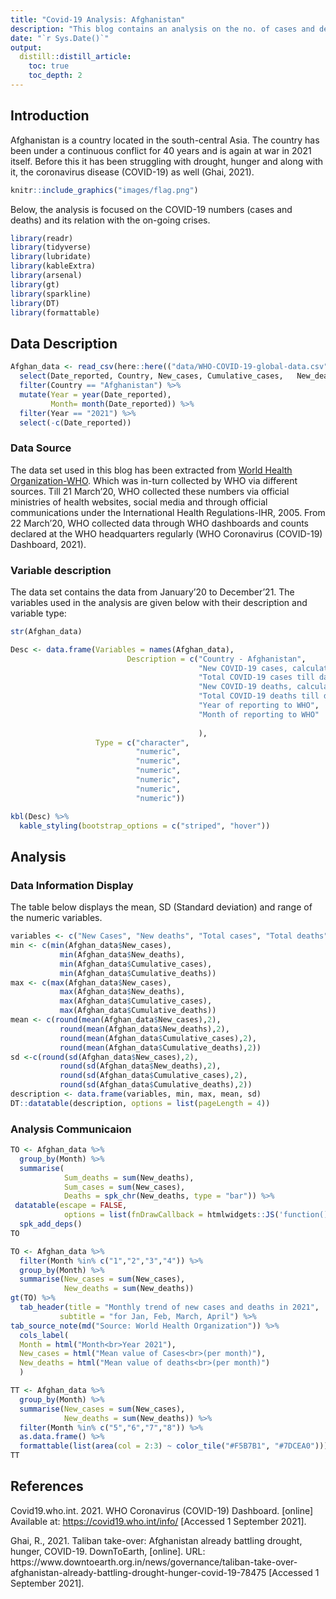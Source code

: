 ```yaml
---
title: "Covid-19 Analysis: Afghanistan"
description: "This blog contains an analysis on the no. of cases and deaths in the year 2021 for Afghanistan and a comparison of these numbers with the time in the first half and the second half of the year i.e. before and during the on-going crises in Afghanistan."
date: "`r Sys.Date()`"
output:
  distill::distill_article:
    toc: true
    toc_depth: 2
---
```


## Introduction

Afghanistan is a country located in the south-central Asia. The country has been under a continuous conflict for 40 years and is again at war in 2021 itself. Before this it has been struggling with drought, hunger and along with it, the coronavirus disease (COVID-19) as well (Ghai, 2021).

```r
knitr::include_graphics("images/flag.png")
```

Below, the analysis is focused on the COVID-19 numbers (cases and deaths) and its relation with the on-going crises.

```r
library(readr)
library(tidyverse)
library(lubridate)
library(kableExtra)
library(arsenal) 
library(gt)
library(sparkline)
library(DT)
library(formattable)
```

## Data Description

```r
Afghan_data <- read_csv(here::here(("data/WHO-COVID-19-global-data.csv"))) %>% 
  select(Date_reported, Country, New_cases,	Cumulative_cases,	New_deaths,	Cumulative_deaths) %>% 
  filter(Country == "Afghanistan") %>%
  mutate(Year = year(Date_reported),
         Month= month(Date_reported)) %>% 
  filter(Year == "2021") %>% 
  select(-c(Date_reported))
```


### Data Source

The data set used in this blog has been extracted from [World Health Organization-WHO](https://covid19.who.int/info/). Which was in-turn collected by WHO via different sources. Till 21 March'20, WHO collected these numbers via official ministries of health websites, social media and through official communications under the International Health Regulations-IHR, 2005. From 22 March'20, WHO collected data through WHO dashboards and counts declared at the WHO headquarters regularly (WHO Coronavirus (COVID-19) Dashboard, 2021).

### Variable description

The data set contains the data from January'20 to December'21. The variables used in the analysis are given below with their description and variable type: 

```r
str(Afghan_data)
```

```r
Desc <- data.frame(Variables = names(Afghan_data),
                          Description = c("Country - Afghanistan",
                                          "New COVID-19 cases, calculated by subtracting 'previous total cases before the date' from 'current total cases till date'",
                                          "Total COVID-19 cases till date",
                                          "New COVID-19 deaths, calculated by subtracting 'previous total deaths before the date' from 'current total deaths till date'",
                                          "Total COVID-19 deaths till date",
                                          "Year of reporting to WHO",
                                          "Month of reporting to WHO"
                                        
                                          ),
                   Type = c("character",
                            "numeric",
                            "numeric",
                            "numeric",
                            "numeric",
                            "numeric",
                            "numeric"))

kbl(Desc) %>%
  kable_styling(bootstrap_options = c("striped", "hover"))
```

## Analysis

### Data Information Display

The table below displays the mean, SD (Standard deviation) and range of the numeric variables.

```r
variables <- c("New Cases", "New deaths", "Total cases", "Total deaths")
min <- c(min(Afghan_data$New_cases), 
           min(Afghan_data$New_deaths),
           min(Afghan_data$Cumulative_cases),
           min(Afghan_data$Cumulative_deaths))
max <- c(max(Afghan_data$New_cases), 
           max(Afghan_data$New_deaths),
           max(Afghan_data$Cumulative_cases),
           max(Afghan_data$Cumulative_deaths))
mean <- c(round(mean(Afghan_data$New_cases),2), 
           round(mean(Afghan_data$New_deaths),2),
           round(mean(Afghan_data$Cumulative_cases),2),
           round(mean(Afghan_data$Cumulative_deaths),2))
sd <-c(round(sd(Afghan_data$New_cases),2), 
           round(sd(Afghan_data$New_deaths),2),
           round(sd(Afghan_data$Cumulative_cases),2),
           round(sd(Afghan_data$Cumulative_deaths),2))
description <- data.frame(variables, min, max, mean, sd)
DT::datatable(description, options = list(pageLength = 4))
```



### Analysis Communicaion



```r

TO <- Afghan_data %>% 
  group_by(Month) %>% 
  summarise(
            Sum_deaths = sum(New_deaths),
            Sum_cases = sum(New_cases),
            Deaths = spk_chr(New_deaths, type = "bar")) %>% 
 datatable(escape = FALSE,
            options = list(fnDrawCallback = htmlwidgets::JS('function(){HTMLWidgets.staticRender();}'))) %>% 
  spk_add_deps()
TO

```
```r
TO <- Afghan_data %>% 
  filter(Month %in% c("1","2","3","4")) %>% 
  group_by(Month) %>% 
  summarise(New_cases = sum(New_cases),
            New_deaths = sum(New_deaths)) 
gt(TO) %>% 
  tab_header(title = "Monthly trend of new cases and deaths in 2021",
           subtitle = "for Jan, Feb, March, April") %>% 
tab_source_note(md("Source: World Health Organization")) %>% 
  cols_label(
  Month = html("Month<br>Year 2021"),
  New_cases = html("Mean value of Cases<br>(per month)"),
  New_deaths = html("Mean value of deaths<br>(per month)")
  )
```
```r
 
TT <- Afghan_data %>% 
  group_by(Month) %>% 
  summarise(New_cases = sum(New_cases),
            New_deaths = sum(New_deaths)) %>% 
  filter(Month %in% c("5","6","7","8")) %>% 
  as.data.frame() %>%
  formattable(list(area(col = 2:3) ~ color_tile("#F5B7B1", "#7DCEA0")))
TT
```


## References

Covid19.who.int. 2021. WHO Coronavirus (COVID-19) Dashboard. [online] Available at: <https://covid19.who.int/info/> [Accessed 1 September 2021].

Ghai, R., 2021. Taliban take-over: Afghanistan already battling drought, hunger, COVID-19. DownToEarth, [online]. URL: https://www.downtoearth.org.in/news/governance/taliban-take-over-afghanistan-already-battling-drought-hunger-covid-19-78475 [Accessed 1 September 2021].



